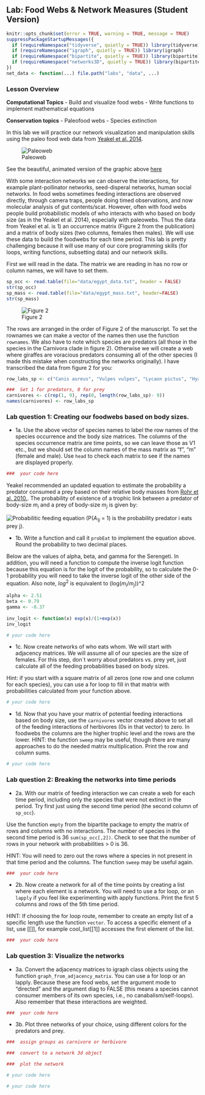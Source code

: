 ##  Lab: Food Webs & Network Measures (Student Version)

```r
knitr::opts_chunk$set(error = TRUE, warning = TRUE, message = TRUE)
suppressPackageStartupMessages({
  if (requireNamespace("tidyverse", quietly = TRUE)) library(tidyverse)
  if (requireNamespace("igraph", quietly = TRUE)) library(igraph)
  if (requireNamespace("bipartite", quietly = TRUE)) library(bipartite)
  if (requireNamespace("networks3D", quietly = TRUE)) library(bipartite)
})
net_data <- function(...) file.path("labs", "data", ...)
```

### Lesson Overview

**Computational Topics**
- Build and visualize food webs 
- Write functions to implement mathematical equations

**Conservation topics**
-  Paleofood webs
-  Species extinction

In this lab we will practice our network visualization and manipulation skills using the paleo food web data from [Yeakel et al. 2014](https://doi.org/10.1073/pnas.1408471111). 

![Paleoweb](labs/figures/paleoweb.jpg)

See the beautiful, animated version of the graphic above [here](https://infograficos.estadao.com.br/public/cidades/extincoes-egito/)

With some interaction networks we can observe the interactions, for example plant-pollinator networks, seed-disperal networks, human social networks. In food webs sometimes feeding interactions are observed directly, through camera traps, people doing timed observations, and now molecular analysis of gut contents/scat. However, often with food webs people build probabilistic models of who interacts with who based on body size (as in the Yeakel et al. 2014), especially with paleowebs. Thus the data from Yeakel et al. is 1) an occurrence matrix  (Figure 2 from the publication) and a matrix of body sizes (two columns, females then males). We will use these data to build the foodwebs for each time period. This lab is pretty challenging because it will use many of our core programming skills (for loops, writing functions, subsetting data) and our network skills. 

First we will read in the data. The matrix we are reading in has no row or column names, we will have to set them. 

```r
sp_occ <- read.table(file="data/egypt_data.txt", header = FALSE)
str(sp_occ)
sp_mass <- read.table(file="data/egypt_mass.txt", header=FALSE)
str(sp_mass)
```
![Figure 2](labs/figures/figure2.jpg)

The rows are arranged in the order of Figure 2 of the manuscript. To set the rownames we can make a vector of the names then use the function `rownames`. We also have to note which species are predators (all those in the species in the Carnivora clade in figure 2). Otherwise we will create a web where giraffes are voracious predators consuming all of the other species (I made this mistake when constructing the networks originally). I have transcribed the data from figure 2 for you: 
 
```r
row_labs_sp <- c("Canis aureus", "Vulpes vulpes", "Lycaon pictus", "Hyaena hyaena", "Crocuta crocuta", "Panthera leo (long maned)", "Panthera leo (short maned)", "Panthera pardus", "Acinonyx jubatus", "Loxodonta africana", "Equus asinus", "Equus grevyi", "Equus quagga", "Diceros/Ceratotherium", "Sus scrofa",  "Phacochoerus aethiopicus", "Hippopotamus amphibius", "Giraffa camelopardalis", "Dama mesopotamica", "Camelus dromedarius", "Taurotragus oryx", "Tragelaphus spekei", "Addax nasomaculatus", "Oryx dammah", "Oryx beisa", "Hippotragus equinus", "Kobus kob", "Kobus megaceros", "Alcelaphus bucelaphus", "Connochaetes taurinus", "Litocranius walleri", "Ammodorcas clarkei", "Gazella dorcas", "Gazella leptoceros", "Gazella soemmerringii", "Capra ibex", "Ammotragus lervia", "Bos primigenius", "Syncerus caffer")

###  Set 1 for predators, 0 for prey  
carnivores <- c(rep(1, 9), rep(0, length(row_labs_sp)- 9))
names(carnivores) <- row_labs_sp
```

###  Lab question 1: Creating our foodwebs based on body sizes.

- 1a. Use the above vector of species names to label the row names of the species occurrence and the body size matrices.  The columns of the species occurrence matrix are time points, so we can leave those as V1 etc., but we should set the column names of the mass matrix as "f", "m" (female and male). Use `head` to check each matrix to see if the names are displayed properly. 

```r
###  your code here
```
Yeakel recommended an updated equation to estimate the probability a predator consumed a prey based on their relative body masses from [Rohr et al. 2010.](https://doi.org/10.1086/653667). The  probability of existence of a trophic link between a predator of body-size $m_i$ and a prey of body-size $m_j$ is given by:

![Probabilitic feeding equation](labs/figures/feeding_equ.png)
(P($A_{1j}$ = 1) is the probability predator i eats prey j). 

- 1b. Write a function and call it `probEat` to implement the equation above. Round the probability to two decimal places.

Below are the values of alpha, beta, and gamma for the Serengeti.  In addition, you will need a function to compute the inverse logit function because this equation is for the logit of the probability, so to calculate the 0-1 probability you will need to take the inverse logit of the other side of the equation. Also note, $log^2$ is equivalent to (log($m_i$/$m_j$))^2

```r
alpha <- 2.51
beta <- 0.79
gamma <- -0.37
  
inv_logit <- function(x) exp(x)/(1+exp(x))
inv_logit
```

```r
# your code here
```

- 1c. Now create networks of who eats whom. We will start with adjacency matrices. We will assume all of our species are the size of females. For this step, don`t worry about predators vs. prey yet, just calculate all of the feeding probabilities based on body sizes.  

Hint: if you start with a square matrix of all zeros (one row and one column for each species), you can use a for loop to fill in that matrix with probabilities calculated from your function above.

```r
# your code here

```

- 1d. Now that you have your matrix of potential feeding interactions based on body size, use the `carnivores` vector created above to set all of the feeding interactions of herbivores (0s in that vector) to zero. In foodwebs the columns are the higher trophic level and the rows are the lower.
HINT: the function `sweep` may be useful, though there are many approaches to do the needed matrix multiplication. Print the row and column sums. 

```r
# your code here
```

### Lab question 2: Breaking the networks into time periods

- 2a. With our matrix of feeding interaction we can create a web for each time period, including only the species that were not extinct in the period. Try first just using the second time period (the second column of `sp_occ`). 

Use the function `empty` from the bipartite package to empty the matrix of rows and columns with no interactions. The number of species in the second time period is 36 `sum(sp_occ[,2])`. Check to see that the number of rows in your network with probabilities > 0 is 36. 

HINT: You will need to zero out the rows where a species in not present in that time period and the columns. The function `sweep` may be useful again.

```r
###  your code here
```

- 2b. Now create a network for all of the time points by creating a list where each element is a network. You will need to use a for loop, or an `lapply` if you feel like experimenting with apply functions. Print the first 5 columns and rows of the 5th time period. 

HINT: If choosing the for loop route, remember to create an empty list of a specific length use the function `vector`. To access a specific element of a list, use [[]], for example cool_list[[1]] accesses the first element of the list.

```r
###  your code here
```

###  Lab question 3: Visualize the networks
- 3a. Convert the adjacency matrices to igraph class objects using the function `graph_from_adjacency_matrix`. You can use a for loop or an lapply. Because these are food webs, set the argument mode to "directed" and the argument diag to FALSE (this means a species cannot consumer members of its own species, i.e., no canabalism/self-loops). Also remember that these interactions are weighted.  

```r
###  your code here
```

- 3b. Plot three networks of your choice, using different colors for the predators and prey.

```r
###  assign groups as carnivore or herbivore

###  convert to a network 3d object

###  plot the network

```

```r
# your code here
```

```r
# your code here
```
